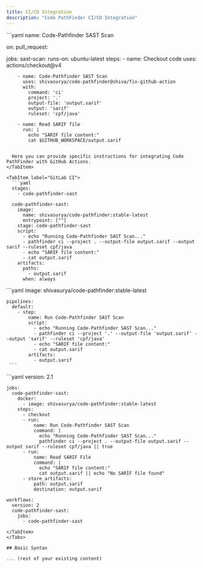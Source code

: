 ```yaml
---
title: CI/CD Integration
description: "Code PathFinder CI/CD Integration"
---
```



<PostHogLayout>
</PostHogLayout>

<Tabs>
  <TabItem label="GitHub Actions">
  ```yaml
  name: Code-Pathfinder SAST Scan

  on:
    pull_request:

  jobs:
    sast-scan:
      runs-on: ubuntu-latest
      steps:
        - name: Checkout code
          uses: actions/checkout@v4

        - name: Code-Pathfinder SAST Scan
          uses: shivasurya/code-pathfinder@shiva/fix-github-action
          with:
            command: 'ci'
            project: '.'
            output-file: 'output.sarif'
            output: 'sarif'
            ruleset: 'cpf/java'

        - name: Read SARIF file
          run: |
            echo "SARIF file content:"
            cat $GITHUB_WORKSPACE/output.sarif
  ```

    Here you can provide specific instructions for integrating Code PathFinder with GitHub Actions.
  </TabItem>

  <TabItem label="GitLab CI">
    ```yaml
    stages:
      - code-pathfinder-sast

    code-pathfinder-sast:
      image:
        name: shivasurya/code-pathfinder:stable-latest
        entrypoint: [""]
      stage: code-pathfinder-sast
      script:
        - echo "Running Code-Pathfinder SAST Scan..."
        - pathfinder ci --project . --output-file output.sarif --output sarif --ruleset cpf/java
        - echo "SARIF file content:"
        - cat output.sarif
      artifacts:
        paths:
          - output.sarif
        when: always
```
  </TabItem>

  <TabItem label="BitBucket">
    ```yaml
    image: shivasurya/code-pathfinder:stable-latest

    pipelines:
      default:
        - step:
            name: Run Code-Pathfinder SAST Scan
            script:
              - echo "Running Code-Pathfinder SAST Scan..."
              - pathfinder ci --project '.' --output-file 'output.sarif' --output 'sarif' --ruleset 'cpf/java'
              - echo "SARIF file content:"
              - cat output.sarif
            artifacts:
              - output.sarif
     ```
  </TabItem>

  <TabItem label="CircleCI">
    ```yaml
    version: 2.1

    jobs:
      code-pathfinder-sast:
        docker:
          - image: shivasurya/code-pathfinder:stable-latest
        steps:
          - checkout
          - run:
              name: Run Code-Pathfinder SAST Scan
              command: |
                echo "Running Code-Pathfinder SAST Scan..."
                pathfinder ci --project . --output-file output.sarif --output sarif --ruleset cpf/java || true
          - run:
              name: Read SARIF File
              command: |
                echo "SARIF file content:"
                cat output.sarif || echo "No SARIF file found"
          - store_artifacts:
              path: output.sarif
              destination: output.sarif

    workflows:
      version: 2
      code-pathfinder-sast:
        jobs:
          - code-pathfinder-sast
   ```
  </TabItem>
</Tabs>

## Basic Syntax

... (rest of your existing content)